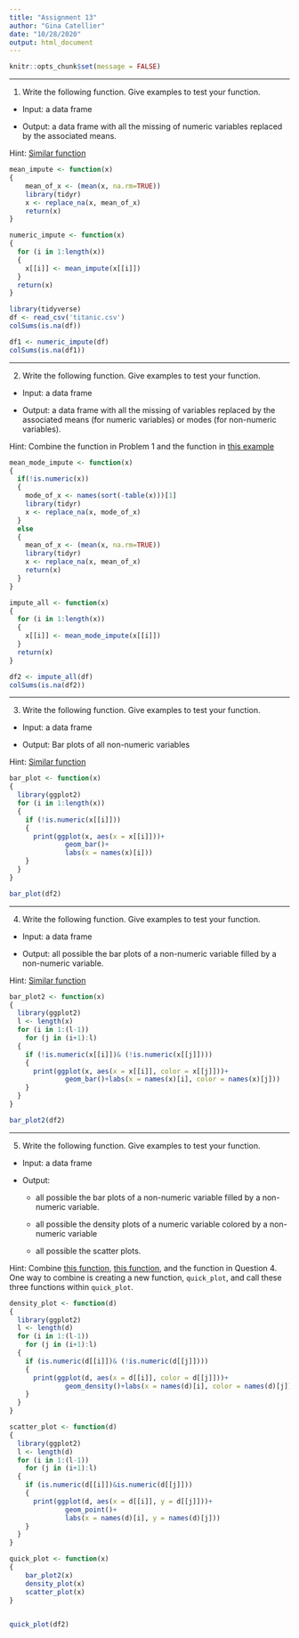 ```yaml
---
title: "Assignment 13"
author: "Gina Catellier"
date: "10/28/2020"
output: html_document
---
```


```r
knitr::opts_chunk$set(message = FALSE)
```

-------

1. Write the following function. Give examples to test your function.

- Input: a data frame

- Output: a data frame with all the missing of numeric variables replaced by the associated means.

Hint: [Similar function](https://bryantstats.github.io/math421/gganimate/14_writing_functions.html#28)

```r
mean_impute <- function(x)
{
    mean_of_x <- (mean(x, na.rm=TRUE))
    library(tidyr)
    x <- replace_na(x, mean_of_x) 
    return(x)    
}

numeric_impute <- function(x)
{
  for (i in 1:length(x))
  {
    x[[i]] <- mean_impute(x[[i]])
  }
  return(x)
}
```

```r
library(tidyverse)
df <- read_csv('titanic.csv')
colSums(is.na(df))
```

```r
df1 <- numeric_impute(df)
colSums(is.na(df1))
```

-------

2. Write the following function. Give examples to test your function.

- Input: a data frame

- Output: a data frame with all the missing of variables replaced by the associated means (for numeric variables) or modes (for non-numeric variables).

Hint: Combine the function in Problem 1 and the function in [this example](https://bryantstats.github.io/math421/gganimate/14_writing_functions.html#28)

```r
mean_mode_impute <- function(x)
{
  if(!is.numeric(x))
  {
    mode_of_x <- names(sort(-table(x)))[1]
    library(tidyr)
    x <- replace_na(x, mode_of_x) 
  }
  else
  { 
    mean_of_x <- (mean(x, na.rm=TRUE))
    library(tidyr)
    x <- replace_na(x, mean_of_x) 
    return(x)
  }
}

impute_all <- function(x)
{
  for (i in 1:length(x))
  {
    x[[i]] <- mean_mode_impute(x[[i]])
  }
  return(x)
}
```

```r
df2 <- impute_all(df)
colSums(is.na(df2))
```

-------

3. Write the following function. Give examples to test your function.

- Input: a data frame

- Output: Bar plots of all non-numeric variables

Hint: [Similar function](https://bryantstats.github.io/math421/gganimate/14_writing_functions.html#32)

```r
bar_plot <- function(x)
{
  library(ggplot2)
  for (i in 1:length(x))
  {
    if (!is.numeric(x[[i]]))
    {
      print(ggplot(x, aes(x = x[[i]]))+ 
              geom_bar()+
              labs(x = names(x)[i]))
    }
  }
}
```

```r
bar_plot(df2)
```

-------

4. Write the following function. Give examples to test your function.

- Input: a data frame

- Output: all possible the bar plots of a non-numeric variable filled by a non-numeric variable.

Hint: [Similar function](https://bryantstats.github.io/math421/gganimate/14_writing_functions.html#40)

```r
bar_plot2 <- function(x)
{
  library(ggplot2)
  l <- length(x)
  for (i in 1:(l-1))
    for (j in (i+1):l)
  {
    if (!is.numeric(x[[i]])& (!is.numeric(x[[j]])))
    {
      print(ggplot(x, aes(x = x[[i]], color = x[[j]]))+ 
              geom_bar()+labs(x = names(x)[i], color = names(x)[j]))
    }
  }
}
```

```r
bar_plot2(df2)
```

-------

5. Write the following function. Give examples to test your function.

- Input: a data frame

- Output: 

  - all possible the bar plots of a non-numeric variable filled by a non-numeric variable.
  
  - all possible the density plots of a numeric variable colored by a non-numeric variable
  
  - all possible the scatter plots.

Hint: Combine [this function](https://bryantstats.github.io/math421/gganimate/14_writing_functions.html#36), [this function](https://bryantstats.github.io/math421/gganimate/14_writing_functions.html#39), and the function in Question 4. One way to combine is creating a new function, `quick_plot`, and call these three functions within `quick_plot`. 

```r
density_plot <- function(d)
{
  library(ggplot2)
  l <- length(d)
  for (i in 1:(l-1))
    for (j in (i+1):l)
  {
    if (is.numeric(d[[i]])& (!is.numeric(d[[j]])))
    {
      print(ggplot(d, aes(x = d[[i]], color = d[[j]]))+ 
              geom_density()+labs(x = names(d)[i], color = names(d)[j]))
    }
  }
}

scatter_plot <- function(d)
{
  library(ggplot2)
  l <- length(d)
  for (i in 1:(l-1))
    for (j in (i+1):l)
  {
    if (is.numeric(d[[i]])&is.numeric(d[[j]]))
    {
      print(ggplot(d, aes(x = d[[i]], y = d[[j]]))+ 
              geom_point()+
              labs(x = names(d)[i], y = names(d)[j]))
    }
  }
}

quick_plot <- function(x)
{
    bar_plot2(x)
    density_plot(x)
    scatter_plot(x)
}
  
```

```r
quick_plot(df2)
```

